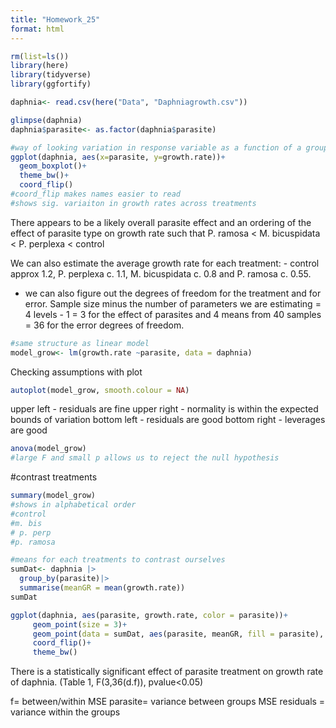```yaml
---
title: "Homework_25"
format: html
---
```


```r
rm(list=ls())
library(here)
library(tidyverse)
library(ggfortify)
```

```r
daphnia<- read.csv(here("Data", "Daphniagrowth.csv"))
```

```r
glimpse(daphnia)
daphnia$parasite<- as.factor(daphnia$parasite)
```

```r
#way of looking variation in response variable as a function of a grouping categorical variable
ggplot(daphnia, aes(x=parasite, y=growth.rate))+
  geom_boxplot()+
  theme_bw()+
  coord_flip()
#coord_flip makes names easier to read
#shows sig. variaiton in growth rates across treatments 
```

There appears to be a likely overall parasite effect and an ordering of the effect of parasite type on growth rate such that P. ramosa \< M. bicuspidata \< P. perplexa \< control

We can also estimate the average growth rate for each treatment: - control approx 1.2, P. perplexa c. 1.1, M. bicuspidata c. 0.8 and P. ramosa c. 0.55.

-   we can also figure out the degrees of freedom for the treatment and for error. Sample size minus the number of parameters we are estimating = 4 levels - 1 = 3 for the effect of parasites and 4 means from 40 samples = 36 for the error degrees of freedom.


```r
#same structure as linear model
model_grow<- lm(growth.rate ~parasite, data = daphnia)
```

Checking assumptions with plot
```r
autoplot(model_grow, smooth.colour = NA)
```

upper left
- residuals are fine
upper right
- normality is within the expected bounds of variation
bottom left
- residuals are good
bottom right
- leverages are good

```r
anova(model_grow)
#large F and small p allows us to reject the null hypothesis
```

#contrast treatments
```r
summary(model_grow)
#shows in alphabetical order
#control
#m. bis
# p. perp
#p. ramosa
```

```r
#means for each treatments to contrast ourselves
sumDat<- daphnia |>
  group_by(parasite)|>
  summarise(meanGR = mean(growth.rate))
sumDat
```

```r
ggplot(daphnia, aes(parasite, growth.rate, color = parasite))+
     geom_point(size = 3)+
     geom_point(data = sumDat, aes(parasite, meanGR, fill = parasite), shape = 23, size = 5)+
     coord_flip()+
     theme_bw()
```


There is a statistically significant effect of parasite treatment on growth rate of daphnia. (Table 1, F(3,36(d.f)), pvalue<0.05)

f= between/within
MSE parasite= variance between groups
MSE residuals = variance within the groups
